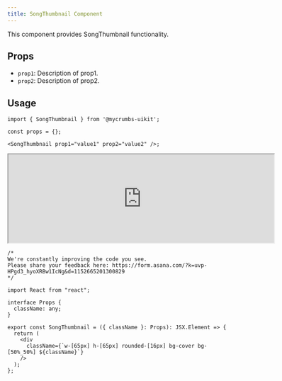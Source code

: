 ```yaml
---
title: SongThumbnail Component
---
```




This component provides SongThumbnail functionality.

## Props

- `prop1`: Description of prop1.
- `prop2`: Description of prop2.

## Usage

```tsx
import { SongThumbnail } from '@mycrumbs-uikit';

const props = {};

<SongThumbnail prop1="value1" prop2="value2" />;
```

<iframe src="https://example.com" width="600" height="200"  rounded="12px' className={'flex'}frameborder="0"></iframe>


```tsx
/*
We're constantly improving the code you see. 
Please share your feedback here: https://form.asana.com/?k=uvp-HPgd3_hyoXRBw1IcNg&d=1152665201300829
*/

import React from "react";

interface Props {
  className: any;
}

export const SongThumbnail = ({ className }: Props): JSX.Element => {
  return (
    <div
      className={`w-[65px] h-[65px] rounded-[16px] bg-cover bg-[50%_50%] ${className}`}
    />
  );
};

```